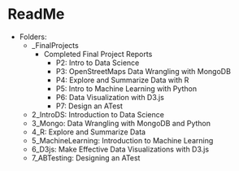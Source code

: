 ReadMe
===================

* Folders:
  * _FinalProjects
	* Completed Final Project Reports
		* P2: Intro to Data Science
		* P3: OpenStreetMaps Data Wrangling with MongoDB
		* P4: Explore and Summarize Data with R
		* P5: Intro to Machine Learning with Python
		* P6: Data Visualization with D3.js
		* P7: Design an A\B Test
  * 2_IntroDS: Introduction to Data Science
  * 3_Mongo: Data Wrangling with MongoDB and Python
  * 4_R: Explore and Summarize Data
  * 5_MachineLearning: Introduction to Machine Learning
  * 6_D3js: Make Effective Data Visualizations with D3.js
  * 7_ABTesting: Designing an A\B Test
